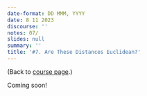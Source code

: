 ```yaml
---
date-format: DD MMM, YYYY
date: 8 11 2023
discourse: ''
notes: 07/
slides: null
summary: ''
title: '#7. Are These Distances Euclidean?'
---
```


(Back to [course page](../).)

Coming soon!
